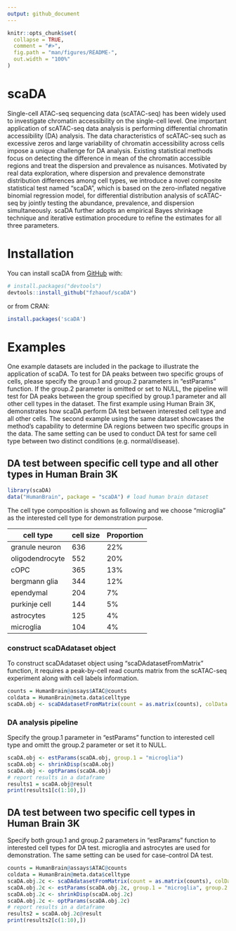 ```yaml
---
output: github_document
---
```


<!-- README.md is generated from README.Rmd. Please edit that file -->

```r
knitr::opts_chunk$set(
  collapse = TRUE,
  comment = "#>",
  fig.path = "man/figures/README-",
  out.width = "100%"
)
```

# scaDA
Single-cell ATAC-seq sequencing data (scATAC-seq) has been widely used to investigate chromatin accessibility on the single-cell level. One important application of scATAC-seq data analysis is performing differential chromatin accessibility (DA) analysis. The data characteristics of scATAC-seq such as excessive zeros and large variability of chromatin accessibility across cells impose a unique challenge for DA analysis. Existing statistical methods focus on detecting the difference in mean of the chromatin accessible regions and treat the dispersion and prevalence as nuisances. Motivated by real data exploration, where dispersion and prevalence demonstrate distribution differences among cell types, we introduce a novel composite statistical test named “scaDA”, which is based on the zero-inflated negative binomial regression model, for differential distribution analysis of scATAC-seq by jointly testing the abundance, prevalence, and dispersion simultaneously. scaDA further adopts an empirical Bayes shrinkage technique and iterative estimation procedure to refine the estimates for all three parameters.

# Installation

You can install scaDA from [GitHub](https://github.com/) with:

``` r
# install.packages("devtools")
devtools::install_github("fzhaouf/scaDA")
```
or from CRAN:

``` r
install.packages('scaDA')
```

# Examples

One example datasets are included in the package to illustrate the application of scaDA. To test for DA peaks between two specific groups of cells, please specify the group.1 and group.2 parameters in "estParams" function. If the group.2 parameter is omitted or set to NULL, the pipeline will test for DA peaks between the group specified by group.1 parameter and all other cell types in the dataset. The first example using Human Brain 3K, demonstrates how scaDA perform DA test between interested cell type and all other cells. The second example using the same dataset showcases the method's capability to determine DA regions between two specific groups in the data. The same setting can be used to conduct DA test for same cell type between two distinct conditions (e.g. normal/disease).

## DA test between specific cell type and all other types in Human Brain 3K 

```r
library(scaDA)
data("HumanBrain", package = "scaDA") # load human brain dataset
```

The cell type composition is shown as following and we choose "microglia" as the interested cell type for demonstration purpose.

| cell type | cell size | Proportion |
|---------|---------|---------|
| granule neuron| 636| 22%|
| oligodendrocyte| 552| 20%|
| cOPC| 365| 13%|
| bergmann glia| 344| 12%|
| ependymal| 204| 7%|
| purkinje cell| 144| 5%|
| astrocytes| 125| 4%|
| microglia|104| 4%|

### construct scaDAdataset object

To construct scaDAdataset object using "scaDAdatasetFromMatrix" function, it requires a peak-by-cell read counts matrix from the scATAC-seq experiment along with cell labels information.

```r
counts = HumanBrain@assays$ATAC@counts
coldata = HumanBrain@meta.data$celltype
scaDA.obj <- scaDAdatasetFromMatrix(count = as.matrix(counts), colData = data.frame(coldata))
```

### DA analysis pipeline

Specify the group.1 parameter in "estParams" function to interested cell type and omitt the group.2 parameter or set it to NULL.

```r
scaDA.obj <- estParams(scaDA.obj, group.1 = "microglia")
scaDA.obj <- shrinkDisp(scaDA.obj)
scaDA.obj <- optParams(scaDA.obj)
# report results in a dataframe
results1 = scaDA.obj@result
print(results1[c(1:10),])
```

## DA test between two specific cell types in Human Brain 3K

Specify both group.1 and group.2 parameters in "estParams" function to interested cell types for DA test. microglia and astrocytes are used for demonstration. The same setting can be used for case-control DA test.

```r

counts = HumanBrain@assays$ATAC@counts
coldata = HumanBrain@meta.data$celltype
scaDA.obj.2c <- scaDAdatasetFromMatrix(count = as.matrix(counts), colData = data.frame(coldata))
scaDA.obj.2c <- estParams(scaDA.obj.2c, group.1 = "microglia", group.2 = "astrocytes")
scaDA.obj.2c <- shrinkDisp(scaDA.obj.2c)
scaDA.obj.2c <- optParams(scaDA.obj.2c)
# report results in a dataframe
results2 = scaDA.obj.2c@result
print(results2[c(1:10),])

```


